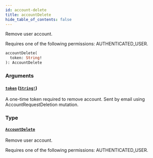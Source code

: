 ```yaml
---
id: account-delete
title: accountDelete
hide_table_of_contents: false
---
```


Remove user account.

Requires one of the following permissions: AUTHENTICATED_USER.

```graphql
accountDelete(
  token: String!
): AccountDelete
```

### Arguments

#### [`token`](#) ([`String!`](../../../developer/api-reference/scalars/string))

A one-time token required to remove account. Sent by email using AccountRequestDeletion mutation.

### Type

#### [`AccountDelete`](../../../developer/api-reference/objects/account-delete)

Remove user account.

Requires one of the following permissions: AUTHENTICATED_USER.

